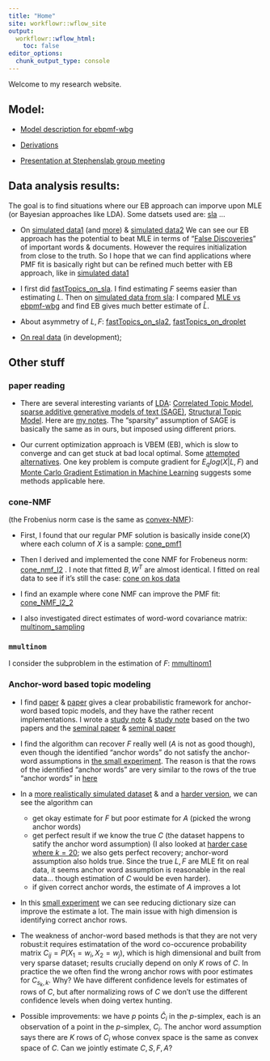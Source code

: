 ```yaml
---
title: "Home"
site: workflowr::wflow_site
output:
  workflowr::wflow_html:
    toc: false
editor_options:
  chunk_output_type: console
---
```


Welcome to my research website.


## Model:

* [Model description for ebpmf-wbg](https://zihao12.github.io/ebpmf_data_analysis/ebpmf_wbg_description)

* [Derivations](https://github.com/stephenslab/ebpmf.alpha/tree/master/derivations)

* [Presentation at Stephenslab group meeting](https://zihao12.github.io/ebpmf_data_analysis/PMF_WBG_presentation.pdf)

<!-- Data preprocessing demo:\ -->

<!-- * [process SLA dataset](https://zihao12.github.io/ebpmf_data_analysis/data_preprocessing_sla)\ -->

## Data analysis results:

The goal is to find situations where our EB approach can imporve upon MLE (or Bayesian approaches like LDA). Some datsets used are: [sla](https://zihao12.github.io/ebpmf_data_analysis/data_preprocessing_sla) ...

* On [simulated data1](https://zihao12.github.io/ebpmf_data_analysis/ebpmf_wbg_simulation_big2_2) (and [more](https://zihao12.github.io/ebpmf_data_analysis/ebpmf_wbg_simulation_big2_more)) & [simulated data2](https://zihao12.github.io/ebpmf_data_analysis/ebpmf_wbg_simulation_big2) We can see our EB approach has the potential to beat MLE in terms of "[False Discoveries](https://zihao12.github.io/ebpmf_data_analysis/ebpmf_wbg_simulation_big2_2#pmf_bg_from_truth)" of important words & documents. However the requires initialization from close to the truth. So I hope that we can find applications where PMF fit is basically right but can be refined much better with EB approach, like in [simulated data1](https://zihao12.github.io/ebpmf_data_analysis/ebpmf_wbg_simulation_big2_2)

* I first did [fastTopics_on_sla](https://zihao12.github.io/ebpmf_data_analysis/fastTopics_on_sla). I find estimating $F$ seems easier than estimating $L$. Then on [simulated data from sla](https://zihao12.github.io/ebpmf_data_analysis/prepare_sla_sim): I compared [MLE vs ebpmf-wbg](https://zihao12.github.io/ebpmf_data_analysis/sla_simulated_compare_mle_eb) and find EB gives much better estimate of $\hat{L}$.

* About asymmetry of $L, F$: [fastTopics_on_sla2](https://zihao12.github.io/ebpmf_data_analysis/fastTopics_on_sla2), [fastTopics_on_droplet](https://zihao12.github.io/ebpmf_data_analysis/fastTopics_on_droplet)

* [On real data](https://zihao12.shinyapps.io/topicview-app/) (in development); 

<!-- * Compare MLE vs EB fits: [sla](https://zihao12.github.io/ebpmf_data_analysis/sla_compare_mle_eb), [nips](https://zihao12.github.io/ebpmf_data_analysis/nips_compare_mle_eb) -->


## Other stuff

### paper reading

* There are several interesting variants of [LDA](https://www.jmlr.org/papers/volume3/blei03a/blei03a.pdf): [Correlated Topic Model](https://projecteuclid.org/journals/annals-of-applied-statistics/volume-1/issue-1/A-correlated-topic-model-of/10.1214/07-AOAS114.full), [sparse additive generative models of text (SAGE)](http://www.cs.cmu.edu/~epxing/papers/2011/Eisenstein_Ahmed_Xing_ICML11.pdf), [Structural Topic Model](https://scholar.princeton.edu/files/bstewart/files/stmnips2013.pdf). Here are [my notes](https://drive.google.com/file/d/1W0v2oUS50DgBOVw8Ch5CjBKDELoVjspb/view?usp=sharing). The "sparsity" assumption of SAGE is basically the same as in ours, but imposed using different priors. 

* Our current optimization approach is VBEM (EB), which is slow to converge and can get stuck at bad local optimal. Some [attempted alternatives](https://users.rcc.uchicago.edu/~aksarkar/singlecell-ideas/hpmf.html). One key problem is compute gradient for $E_q log(X | L, F)$ and [Monte Carlo Gradient Estimation in Machine Learning](https://www.jmlr.org/papers/volume21/19-346/19-346.pdf) suggests some methods applicable here. 


### cone-NMF 
(the Frobenius norm case is the same as [convex-NMF](https://people.eecs.berkeley.edu/~jordan/papers/ding-li-jordan-pami.pdf)):

* First, I found that our regular PMF solution is basically inside $\text{cone}(X)$ where each column of $X$ is a sample: [cone_pmf1](https://zihao12.github.io/ebpmf_data_analysis/cone_pmf1.html)

* Then I derived and implemented the cone NMF for Frobeneus norm: [cone_nmf_l2](https://zihao12.github.io/ebpmf_data_analysis/cone_nmf_l2) . I note that fitted $B, W^T$ are almost identical. I fitted on real data to see if it's still the case: [cone on kos data](https://zihao12.github.io/ebpmf_data_analysis/cone_nmf_f_3)

* I find an example where cone NMF can improve the PMF fit: [cone_NMF_l2_2](https://zihao12.github.io/ebpmf_data_analysis/cone_NMF_l2_2)

* I also investigated direct estimates of word-word covariance matrix: [multinom_sampling](https://zihao12.github.io/ebpmf_data_analysis/multinom_sampling)


### `mmultinom`
I consider the subproblem in the estimation of $F$: [mmultinom1](https://zihao12.github.io/ebpmf_data_analysis/mmultinom1)

### Anchor-word based topic modeling

* I find [paper](https://www.cs.cornell.edu/~bindel/papers/2015-nips.pdf) & [paper](https://moontae.people.uic.edu/papers/pdfs/Moontae_Lee-EMNLP2019.pdf) gives a clear probabilistic framework for anchor-word based topic models, and they have the rather recent implementations. I wrote a [study note](https://drive.google.com/file/d/1QU35h0JyrWuANTKFKC-EAgTVb2w5LjEh/view?usp=sharing) & [study note](https://drive.google.com/file/d/1R9kdE8u8wPpNQgk40YMawHrAuKJtFfTC/view?usp=sharing) based on the two papers and the [seminal paper](https://arxiv.org/abs/1204.1956) & [seminal paper](https://arxiv.org/abs/1212.4777)

* I find the algorithm can recover $F$ really well ($A$ is not as good though), even though the identified "anchor words" do not satisfy the anchor-word assumptions in [the small experiment](https://github.com/zihao12/pyJSMF-RAW/blob/master/experiments/smallsim_experiment1.ipynb). The reason is that the rows of the identified "anchor words" are very similar to the rows of the true "anchor words" in [here](https://github.com/zihao12/pyJSMF-RAW/blob/master/experiments/smallsim_experiment3.ipynb)

* In a [more realistically simulated dataset](https://github.com/zihao12/pyJSMF-RAW/blob/master/experiments/sla_multinomial1.ipynb) & and a [harder version](https://github.com/zihao12/pyJSMF-RAW/blob/master/experiments/sla_multinomial3.ipynb), we can see the algorithm can 
    * get okay estimate for $F$ but poor estimate for $A$ (picked the wrong anchor words)
    * get perfect result if we know the true $C$ (the dataset happens to satify the anchor word assumption) (I also looked at [harder case where $k = 20$](https://github.com/zihao12/pyJSMF-RAW/blob/master/experiments/output/sla_multinomial_knowC_k20.out); we also gets perfect recovery; anchor-word assumption also holds true. Since the true $L, F$ are MLE fit on real data, it seems anchor word assumption is reasonable in the real data... though estimation of $C$ would be even harder).  
    * if given correct anchor words, the estimate of $A$ improves a lot
    
* In this [small experiment](https://github.com/zihao12/pyJSMF-RAW/blob/master/experiments/smallsim_experiment4.ipynb) we can see reducing dictionary size can improve the estimate a lot. The main issue with high dimension is identifying correct anchor rows.  
    
* The weakness of anchor-word based methods is that they are not very robust:it requires estimatation of the word co-occurence probability matrix $C_{ij} = P(X_1 = w_i, X_2 = w_j)$, which is high dimensional and built from very sparse dataset; results crucially depend on only $K$ rows of $C$. In practice the we often find the wrong anchor rows with poor estimates for $C_{s_k, k}$. Why? We have different confidence levels for estimates of rows of $C$, but after normalizing rows of $C$ we don't use the different confidence levels when doing vertex hunting. 

* Possible improvements: we have $p$ points $\hat{C}_i$ in the $p$-simplex, each is an observation of a point in the $p$-simplex, $C_i$. The anchor word assumption says there are $K$ rows of $C_i$ whose convex space is the same as convex space of $C$. Can we jointly estimate $C, S, F, A$? 














